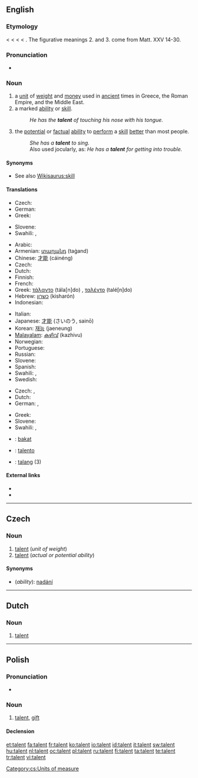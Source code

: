 {{also|Talent}}
==English==

{{wikipedia}}

===Etymology===
< {{etyl|enm}} {{term|talent|lang=enm}} < {{etyl|fro}} {{term|talent|lang=fro||a talent, also will, inclination, desire}} < {{etyl|la|en}} {{term|talentum||a Grecian weight; a talent of money|lang=la}} < {{etyl|grc|en}} {{term|τάλαντον||balance, a particular weight, esp. of gold, sum of money, a talent|tr=talanton|lang=grc|sc=polytonic}}. The figurative meanings 2. and 3. come from Matt. XXV 14-30.

===Pronunciation===
* {{audio|En-us-talent.ogg|Audio (US)}}

===Noun===
{{en-noun}}

# a [[unit]] of [[weight]] and [[money]] used in [[ancient]] times in Greece, the Roman Empire, and the Middle East.
# a marked [[ability]] or [[skill]].
#: ''He has the '''talent''' of touching his nose with his tongue.''
# the [[potential]] or [[factual]] [[ability]] to [[perform]] a [[skill]] [[better]] than most people.
#: ''She has a '''talent''' to sing.''
#: Also used jocularly, as: ''He has a '''talent''' for getting into trouble.''

====Synonyms====
* See also [[Wikisaurus:skill]]

====Translations====
{{trans-top|unit of weight and money}}
* Czech: {{t-|cs|talent|m}}
* German: {{t+|de|Talent|n}}
* Greek: {{t|el|τάλαντο|n|tr=tála[n]do|sc=Grek}}
{{trans-mid}}
* Slovene: {{t-|sl|talent|m}}
* Swahili: {{t+|sw|kipaji|xs=Swahili}},  {{t+|sw|talanta|xs=Swahili}}
{{trans-bottom}}

{{trans-top|marked ability or skill}}
* Arabic: {{Arab|[[موهبة]]}} {{unicode|(máuhiba)}} {{f}}
* Armenian: [[տաղանդ]] (taġand)
* Chinese: [[才能]] (cáinéng)
* Czech: {{t-|cs|talent}}
* Dutch: {{t+|nl|talent}}
* Finnish: {{t+|fi|kyky}}
* French: {{t+|fr|talent|m}}
* Greek: [[τάλαντο]] (tála[n]do) {{n}}, [[ταλέντο]] (talé[n]do) {{n}}
* Hebrew: [[כשרון]] (kisharón) {{m}}
* Indonesian: {{t-|id|bakat|xs=Indonesian}}
{{trans-mid}}
* Italian: {{t+|it|talento|m}}
* Japanese: [[才能]] (さいのう, sainō)
* Korean: [[재능]] (jaeneung)
* [[Malayalam]]: [[കഴിവ്]] (kazhivu)
* Norwegian: {{t-|no|talent|m}}
* Portuguese: {{t+|pt|talento|m}}
* Russian: {{t+|ru|талант|m|tr=talánt|sc=Cyrl}}
* Slovene: {{t-|sl|talent|m}}
* Spanish: {{t+|es|talento|m}}
* Swahili: {{t+|sw|kipaji|xs=Swahili}},  {{t+|sw|talanta|xs=Swahili}}
* Swedish: {{t+|sv|talang|c}}
{{trans-bottom}}

{{trans-top|potential or factual ability to perform a skill better than most people}}
* Czech: {{t-|cs|nadání|n}}, {{t-|cs|talent|m}}
* Dutch: {{t+|nl|begaafdheid|f}}
* German: {{t+|de|Talent|n}}, {{t+|de|Begabung|f}}
{{trans-mid}}
* Greek: {{t|el|ταλέντο|n|tr=talé[n]do|sc=Grek}}
* Slovene: {{t-|sl|talent|m}}
* Swahili: {{t+|sw|kipaji|xs=Swahili}},  {{t+|sw|talanta|xs=Swahili}}
{{trans-bottom}}

{{checktrans-top}}
<!--added {{ttbc}}s here.-->
* {{ttbc|Indonesian}}: [[bakat]]
{{trans-mid}}
* {{ttbc|Portuguese}}: [[talento]] {{m}}
* {{ttbc|Swedish}}: [[talang]] {{c}} (3)
{{trans-bottom}}

====External links====
* {{R:Webster 1913}}
* {{R:Century 1911}}

----

==Czech==

===Noun===
{{cs-noun|g=m}}

# [[#English|talent]] (''unit of weight'')
# [[#English|talent]] (''actual or potential ability'')

====Synonyms====
* (''ability''): [[nadání]] {{n}}

[[Category:cs:Units of measure]]

----

==Dutch==

===Noun===
{{nl-noun|g=n|talenten|talentje}}

# [[talent#English|talent]]

----

==Polish==

===Pronunciation===
* {{IPA|[ˈtalɛnt]|lang=pl}}

===Noun===
{{infl|pl|noun|g=m}}

# [[talent]], [[gift]]

====Declension====
{{pl-decl-noun
|talent|talenty
|talentu|talentów
|talentowi|talentom
|talent|talenty
|talentem|talentami
|talencie|talentach
|talencie|talenty
}}

[[et:talent]]
[[fa:talent]]
[[fr:talent]]
[[ko:talent]]
[[io:talent]]
[[id:talent]]
[[it:talent]]
[[sw:talent]]
[[hu:talent]]
[[nl:talent]]
[[oc:talent]]
[[pl:talent]]
[[ru:talent]]
[[fi:talent]]
[[ta:talent]]
[[te:talent]]
[[tr:talent]]
[[vi:talent]]
